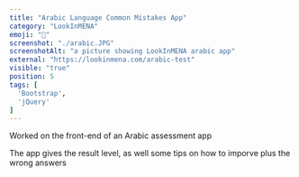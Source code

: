 ```yaml
---
title: "Arabic Language Common Mistakes App"
category: "LookInMENA"
emoji: "💯"
screenshot: "./arabic.JPG"
screenshotAlt: "a picture showing LookInMENA arabic app"
external: "https://lookinmena.com/arabic-test"
visible: "true"
position: 5
tags: [
  'Bootstrap',
  'jQuery'
]
---
```


Worked on the front-end of an Arabic assessment app

The app gives the result level, as well some tips on how to imporve plus the wrong answers 